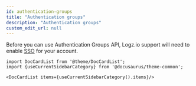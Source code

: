 ```yaml
---
id: authentication-groups
title: "Authentication groups"
description: "Authentication groups"
custom_edit_url: null
---
```




Before you can use Authentication Groups API, Logz.io support will need to enable [SSO](https://docs.logz.io/user-guide/users/single-sign-on/) for your account. 



```mdx-code-block
import DocCardList from '@theme/DocCardList';
import {useCurrentSidebarCategory} from '@docusaurus/theme-common';

<DocCardList items={useCurrentSidebarCategory().items}/>
```
      
